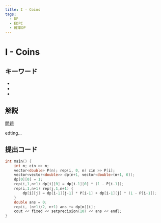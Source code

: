 ```yaml
---
title: I - Coins
tags:
  - DP
  - EDPC
  - 確率DP
---
```


# I - Coins

## キーワード


- <Tag tag="DP" />
- <Tag tag="EDPC" />
- <Tag tag="確率DP" />

## 解説

[問題](https://atcoder.jp/contests/dp/tasks/dp_i)

edting...

## 提出コード

```cpp
int main() {
    int n; cin >> n;
    vector<double> P(n); rep(i, 0, n) cin >> P[i];
    vector<vector<double>> dp(n+1, vector<double>(n+1, 0));
    dp[0][0] = 1;
    rep(i,1,n+1) dp[i][0] = dp[i-1][0] * (1 - P[i-1]);
    rep(i,1,n+1) rep(j,1,n+1) {
        dp[i][j] = dp[i-1][j-1] * P[i-1] + dp[i-1][j] * (1 - P[i-1]);
    }
    double ans = 0;
    rep(i, (n+1)/2, n+1) ans += dp[n][i];
    cout << fixed << setprecision(10) << ans << endl;
}
```
